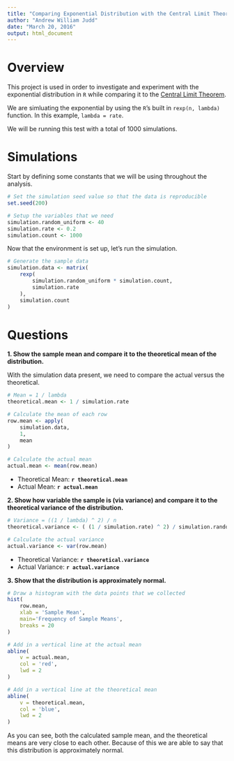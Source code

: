 ```yaml
---
title: "Comparing Exponential Distribution with the Central Limit Theorem"
author: "Andrew William Judd"
date: "March 20, 2016"
output: html_document
---
```


# Overview

This project is used in order to investigate and experiment with the exponential distribution in `R` while comparing it to the [Central Limit Theorem](https://en.wikipedia.org/wiki/Central_limit_theorem).

We are simluating the exponential by using the `R`'s built in `rexp(n, lambda)` function.  In this example, `lambda = rate`.

We will be running this test with a total of 1000 simulations.

# Simulations

Start by defining some constants that we will be using throughout the analysis.

```r
# Set the simulation seed value so that the data is reproducible
set.seed(200)

# Setup the variables that we need
simulation.random_uniform <- 40
simulation.rate <- 0.2
simulation.count <- 1000
```

Now that the environment is set up, let's run the simulation.

```r
# Generate the sample data
simulation.data <- matrix(
    rexp(
        simulation.random_uniform * simulation.count,
        simulation.rate
    ),
    simulation.count
)
```


# Questions

**1. Show the sample mean and compare it to the theoretical mean of the distribution.**

With the simulation data present, we need to compare the actual versus the theoretical.

```r
# Mean = 1 / lambda
theoretical.mean <- 1 / simulation.rate

# Calculate the mean of each row
row.mean <- apply(
    simulation.data, 
    1, 
    mean
)

# Calculate the actual mean
actual.mean <- mean(row.mean)
```

- Theoretical Mean: **``r theoretical.mean ``**
- Actual Mean: **``r actual.mean ``**

**2. Show how variable the sample is (via variance) and compare it to the theoretical variance of the distribution.**

```r
# Variance = ((1 / lambda) ^ 2) / n
theoretical.variance <- ( (1 / simulation.rate) ^ 2) / simulation.random_uniform

# Calculate the actual variance
actual.variance <- var(row.mean)
```

- Theoretical Variance: **``r theoretical.variance ``**
- Actual Variance: **``r actual.variance ``**

**3. Show that the distribution is approximately normal.**

```r
# Draw a histogram with the data points that we collected
hist(
    row.mean,
    xlab = 'Sample Mean',
    main='Frequency of Sample Means',
    breaks = 20
)

# Add in a vertical line at the actual mean
abline(
    v = actual.mean,
    col = 'red',
    lwd = 2
)

# Add in a vertical line at the theoretical mean
abline(
    v = theoretical.mean,
    col = 'blue',
    lwd = 2
)
```

As you can see, both the calculated sample mean, and the theoretical means are very close to each other.  Because of this we are able to say that this distribution is approximately normal.